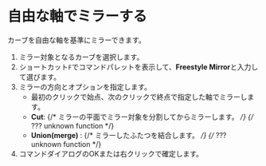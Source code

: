 
# 自由な軸でミラーする

カーブを自由な軸を基準にミラーできます。

<Reference shortcut="" command="Freestyle Mirror" button="" />

1. ミラー対象となるカーブを選択します。
2. ショートカット`F`でコマンドパレットを表示して、**Freestyle Mirror**と入力して選びます。
3. ミラーの方向とオプションを指定します。
    - 最初のクリックで始点、次のクリックで終点で指定した軸でミラーします。
    - **Cut**: {/* ミラーの平面でミラー対象を分割してからミラーします。 */} {/* ??? unknown function */}
    - **Union(merge)** : {/* ミラーしたふたつを結合します。 */} {/* ??? unknown function */}
4. コマンドダイアログのOKまたは右クリックで確定します。
